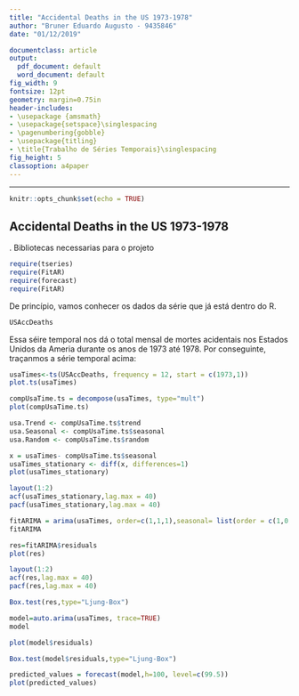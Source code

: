 ---
title: "Accidental Deaths in the US 1973-1978"
author: "Bruner Eduardo Augusto - 9435846"
date: "01/12/2019"

documentclass: article
output:
  pdf_document: default
  word_document: default
fig_width: 9
fontsize: 12pt
geometry: margin=0.75in
header-includes:
- \usepackage {amsmath}
- \usepackage{setspace}\singlespacing
- \pagenumbering{gobble}
- \usepackage{titling}
- \title{Trabalho de Séries Temporais}\singlespacing
fig_height: 5
classoption: a4paper
---

\newpage

 
\pagenumbering{arabic} 


\newcommand{\mar}{\hspace{.3cm}}


---

```{r setup, include=FALSE}
knitr::opts_chunk$set(echo = TRUE)
```
## Accidental Deaths in the US 1973-1978


.
\mar Bibliotecas necessarias para o projeto 
```{r}
require(tseries)
require(FitAR)
require(forecast)
require(FitAR)
```

\mar De princípio, vamos conhecer os dados da série que já está dentro do R.  
```{r}
USAccDeaths
```
\mar  Essa séire temporal nos dá o total mensal de mortes acidentais nos Estados Unidos da Ameria durante os anos de 1973 até 1978.
\mar Por conseguinte, traçanmos a série temporal acima:

```{r}
usaTimes<-ts(USAccDeaths, frequency = 12, start = c(1973,1))
plot.ts(usaTimes)
```


```{r}
compUsaTime.ts = decompose(usaTimes, type="mult")
plot(compUsaTime.ts)
```


```{r}
usa.Trend <- compUsaTime.ts$trend 
usa.Seasonal <- compUsaTime.ts$seasonal
usa.Random <- compUsaTime.ts$random
```


```{r}
x = usaTimes- compUsaTime.ts$seasonal
usaTimes_stationary <- diff(x, differences=1)
plot(usaTimes_stationary)
```


```{r}
layout(1:2)
acf(usaTimes_stationary,lag.max = 40)
pacf(usaTimes_stationary,lag.max = 40)
```



```{r}
fitARIMA = arima(usaTimes, order=c(1,1,1),seasonal= list(order = c(1,0,0), period = 12),method="ML")
fitARIMA
```


```{r}
res=fitARIMA$residuals
plot(res)
```


```{r}
layout(1:2)
acf(res,lag.max = 40)
pacf(res,lag.max = 40)
```


```{r}
Box.test(res,type="Ljung-Box")
```


```{r}
model=auto.arima(usaTimes, trace=TRUE)
model
```


```{r}
plot(model$residuals)
```


```{r}
Box.test(model$residuals,type="Ljung-Box")
```


```{r}
predicted_values = forecast(model,h=100, level=c(99.5))
plot(predicted_values)

```

